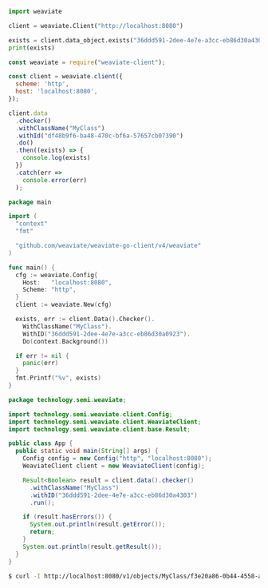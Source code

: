 
<Tabs groupId="languages">
<TabItem value="py" label="Python">

```python 
import weaviate

client = weaviate.Client("http://localhost:8080")

exists = client.data_object.exists("36ddd591-2dee-4e7e-a3cc-eb86d30a4303", "MyClass")
print(exists) 
```

</TabItem> 

<TabItem value="js" label="JavaScript">

```js
const weaviate = require("weaviate-client");

const client = weaviate.client({
  scheme: 'http',
  host: 'localhost:8080',
});

client.data
  .checker()
  .withClassName("MyClass")
  .withId("df48b9f6-ba48-470c-bf6a-57657cb07390")
  .do()
  .then((exists) => {
    console.log(exists)
  })
  .catch(err =>
    console.error(err)
  );
```

</TabItem>
<TabItem value="go" label="Go">

```go 
package main

import (
  "context"
  "fmt"

  "github.com/weaviate/weaviate-go-client/v4/weaviate"
)

func main() {
  cfg := weaviate.Config{
    Host:   "localhost:8080",
    Scheme: "http",
  }
  client := weaviate.New(cfg)

  exists, err := client.Data().Checker().
    WithClassName("MyClass").
    WithID("36ddd591-2dee-4e7e-a3cc-eb86d30a0923").
    Do(context.Background())

  if err != nil {
    panic(err)
  }
  fmt.Printf("%v", exists)
}
```

</TabItem>
<TabItem value="java" label="Java">

```java 
package technology.semi.weaviate;

import technology.semi.weaviate.client.Config;
import technology.semi.weaviate.client.WeaviateClient;
import technology.semi.weaviate.client.base.Result;

public class App {
  public static void main(String[] args) {
    Config config = new Config("http", "localhost:8080");
    WeaviateClient client = new WeaviateClient(config);

    Result<Boolean> result = client.data().checker()
      .withClassName("MyClass")
      .withID("36ddd591-2dee-4e7e-a3cc-eb86d30a4303")
      .run();

    if (result.hasErrors()) {
      System.out.println(result.getError());
      return;
    }
    System.out.println(result.getResult());
  }
}
```

</TabItem> 

<TabItem value="curl" label="Curl">

```bash 
$ curl -I http://localhost:8080/v1/objects/MyClass/f3e20a86-0b44-4558-a336-bd137d866387 
```

</TabItem> 

</Tabs>